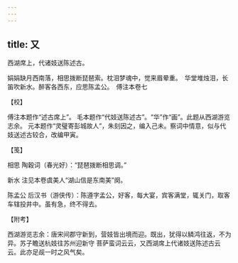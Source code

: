 ```yaml
---
---
---
```

title: 又
---







西湖席上，代诸妓送陈述古。

娟娟缺月西南落，相思拨断琵琶索。枕泪梦魂中，觉来眉晕重。　华堂堆烛泪，长笛吹新水。醉客各西东，应思陈孟公。　傅注本卷七





【校】


傅注本题作“述古席上”。 毛本题作“代妓送陈述古”。“华”作“画”。此题从西湖游览志余。 元本题作“灵璧寄彭城故人”，朱刻因之，编入己未。察词中情意，似与代妓送述古较合，改编甲寅。





【笺】


相思 陶穀词（春光好）：“琵琶拨断相思调。”

新水 注见本卷虞美人“湖山信是东南美”阕。

陈孟公 后汉书（游侠传）：陈遵字孟公，好客，每大宴，宾客满堂，辄关门，取客车辖投井中。虽有急，终不得去。





【附考】


西湖游览志余：唐宋间郡守新到，营妓皆出境而迎。既出，犹得以鳞鸿往返，不为异。苏子瞻送杭妓往苏州迎新守 菩萨蛮词云云，又西湖席上代诸妓送陈述古云云。此亦足觇一时之风气矣。